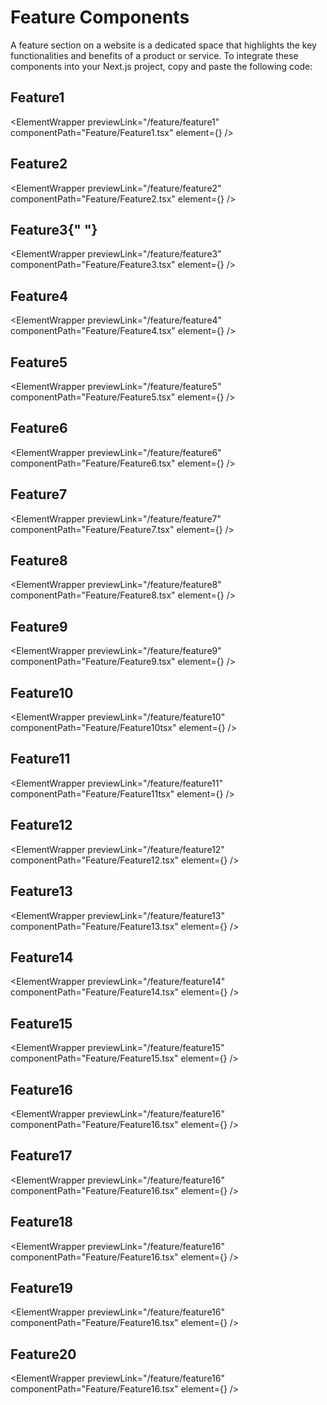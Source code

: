 
# Feature Components

A feature section on a website is a dedicated space that highlights the key functionalities and benefits of a product or service.
To integrate these components into your Next.js project, copy and paste the following code:

## Feature1

<ElementWrapper
  previewLink="/feature/feature1"
  componentPath="Feature/Feature1.tsx"
  element={<Feature1 />}
/>

## Feature2

<ElementWrapper
  previewLink="/feature/feature2"
  componentPath="Feature/Feature2.tsx"
  element={<Feature2 />}
/>
## Feature3{" "}

<ElementWrapper
  previewLink="/feature/feature3"
  componentPath="Feature/Feature3.tsx"
  element={<Feature3 />}
/>

## Feature4

<ElementWrapper
  previewLink="/feature/feature4"
  componentPath="Feature/Feature4.tsx"
  element={<Feature4 />}
/>

## Feature5

<ElementWrapper
  previewLink="/feature/feature5"
  componentPath="Feature/Feature5.tsx"
  element={<Feature5 />}
/>

## Feature6

<ElementWrapper
  previewLink="/feature/feature6"
  componentPath="Feature/Feature6.tsx"
  element={<Feature6 />}
/>

## Feature7

<ElementWrapper
  previewLink="/feature/feature7"
  componentPath="Feature/Feature7.tsx"
  element={<Feature7 />}
/>

## Feature8

<ElementWrapper
  previewLink="/feature/feature8"
  componentPath="Feature/Feature8.tsx"
  element={<Feature8 />}
/>

## Feature9

<ElementWrapper
  previewLink="/feature/feature9"
  componentPath="Feature/Feature9.tsx"
  element={<Feature9 />}
/>

## Feature10

<ElementWrapper
  previewLink="/feature/feature10"
  componentPath="Feature/Feature10tsx"
  element={<Feature10 />}
/>

## Feature11

<ElementWrapper
  previewLink="/feature/feature11"
  componentPath="Feature/Feature11tsx"
  element={<Feature11 />}
/>

## Feature12

<ElementWrapper
  previewLink="/feature/feature12"
  componentPath="Feature/Feature12.tsx"
  element={<Feature12 />}
/>

## Feature13

<ElementWrapper
  previewLink="/feature/feature13"
  componentPath="Feature/Feature13.tsx"
  element={<Feature13 />}
/>

## Feature14

<ElementWrapper
  previewLink="/feature/feature14"
  componentPath="Feature/Feature14.tsx"
  element={<Feature14 />}
/>

## Feature15

<ElementWrapper
  previewLink="/feature/feature15"
  componentPath="Feature/Feature15.tsx"
  element={<Feature15 />}
/>

## Feature16

<ElementWrapper
  previewLink="/feature/feature16"
  componentPath="Feature/Feature16.tsx"
  element={<Feature16 />}
/>

## Feature17

<ElementWrapper
  previewLink="/feature/feature16"
  componentPath="Feature/Feature16.tsx"
  element={<Feature16 />}
/>

## Feature18

<ElementWrapper
  previewLink="/feature/feature16"
  componentPath="Feature/Feature16.tsx"
  element={<Feature16 />}
/>

## Feature19

<ElementWrapper
  previewLink="/feature/feature16"
  componentPath="Feature/Feature16.tsx"
  element={<Feature16 />}
/>

## Feature20

<ElementWrapper
  previewLink="/feature/feature16"
  componentPath="Feature/Feature16.tsx"
  element={<Feature16 />}
/>
